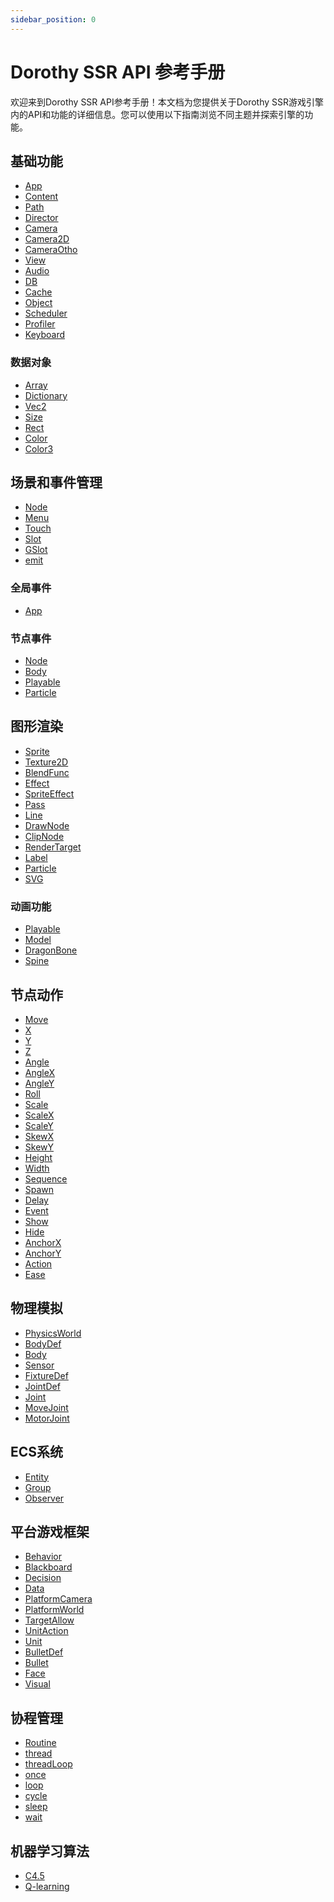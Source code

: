 ```yaml
---
sidebar_position: 0
---
```


# Dorothy SSR API 参考手册

欢迎来到Dorothy SSR API参考手册！本文档为您提供关于Dorothy SSR游戏引擎内的API和功能的详细信息。您可以使用以下指南浏览不同主题并探索引擎的功能。

## 基础功能

* [App](/docs/api/Class/App)
* [Content](/docs/api/Class/Content)
* [Path](/docs/api/Class/Path)
* [Director](/docs/api/Class/Director)
* [Camera](/docs/api/Class/Camera)
* [Camera2D](/docs/api/Class/Camera2D)
* [CameraOtho](/docs/api/Class/CameraOtho)
* [View](/docs/api/Class/View)
* [Audio](/docs/api/Class/Audio)
* [DB](/docs/api/Class/DB)
* [Cache](/docs/api/Class/Cache)
* [Object](/docs/api/Class/Object)
* [Scheduler](/docs/api/Class/Scheduler)
* [Profiler](/docs/api/Class/Profiler)
* [Keyboard](/docs/api/Class/Keyboard)

### 数据对象

* [Array](/docs/api/Class/Array)
* [Dictionary](/docs/api/Class/Dictionary)
* [Vec2](/docs/api/Class/Vec2)
* [Size](/docs/api/Class/Size)
* [Rect](/docs/api/Class/Rect)
* [Color](/docs/api/Class/Color)
* [Color3](/docs/api/Class/Color3)

## 场景和事件管理

* [Node](/docs/api/Class/Node)
* [Menu](/docs/api/Class/Menu)
* [Touch](/docs/api/Class/Touch)
* [Slot](/docs/api/Class/Slot)
* [GSlot](/docs/api/Class/GSlot)
* [emit](/docs/api/Module/emit)

### 全局事件

* [App](/docs/api/Global%20Event/App)

### 节点事件

* [Node](/docs/api/Node%20Event/Node)
* [Body](/docs/api/Node%20Event/Body)
* [Playable](/docs/api/Node%20Event/Playable)
* [Particle](/docs/api/Node%20Event/Particle)

## 图形渲染

* [Sprite](/docs/api/Class/Sprite)
* [Texture2D](/docs/api/Class/Texture2D)
* [BlendFunc](/docs/api/Class/BlendFunc)
* [Effect](/docs/api/Class/Effect)
* [SpriteEffect](/docs/api/Class/SpriteEffect)
* [Pass](/docs/api/Class/Pass)
* [Line](/docs/api/Class/Line)
* [DrawNode](/docs/api/Class/DrawNode)
* [ClipNode](/docs/api/Class/ClipNode)
* [RenderTarget](/docs/api/Class/RenderTarget)
* [Label](/docs/api/Class/Label)
* [Particle](/docs/api/Class/Particle)
* [SVG](/docs/api/Class/SVG)

### 动画功能

* [Playable](/docs/api/Class/Playable)
* [Model](/docs/api/Class/Model)
* [DragonBone](/docs/api/Class/DragonBone)
* [Spine](/docs/api/Class/Spine)

## 节点动作

* [Move](/docs/api/Module/Move)
* [X](/docs/api/Module/X)
* [Y](/docs/api/Module/Y)
* [Z](/docs/api/Module/Z)
* [Angle](/docs/api/Module/Angle)
* [AngleX](/docs/api/Module/AngleX)
* [AngleY](/docs/api/Module/AngleY)
* [Roll](/docs/api/Module/Roll)
* [Scale](/docs/api/Module/Scale)
* [ScaleX](/docs/api/Module/ScaleX)
* [ScaleY](/docs/api/Module/ScaleY)
* [SkewX](/docs/api/Module/SkewX)
* [SkewY](/docs/api/Module/SkewY)
* [Height](/docs/api/Module/Height)
* [Width](/docs/api/Module/Width)
* [Sequence](/docs/api/Module/Sequence)
* [Spawn](/docs/api/Module/Spawn)
* [Delay](/docs/api/Module/Delay)
* [Event](/docs/api/Module/Event)
* [Show](/docs/api/Module/Show)
* [Hide](/docs/api/Module/Hide)
* [AnchorX](/docs/api/Module/AnchorX)
* [AnchorY](/docs/api/Module/AnchorY)
* [Action](/docs/api/Module/Action)
* [Ease](/docs/api/Class/Ease)

## 物理模拟

* [PhysicsWorld](/docs/api/Class/PhysicsWorld)
* [BodyDef](/docs/api/Class/BodyDef)
* [Body](/docs/api/Class/Body)
* [Sensor](/docs/api/Class/Sensor)
* [FixtureDef](/docs/api/Class/FixtureDef)
* [JointDef](/docs/api/Class/JointDef)
* [Joint](/docs/api/Class/Joint)
* [MoveJoint](/docs/api/Class/MoveJoint)
* [MotorJoint](/docs/api/Class/MotorJoint)

## ECS系统

* [Entity](/docs/api/Class/Entity)
* [Group](/docs/api/Class/Group)
* [Observer](/docs/api/Class/Observer)

## 平台游戏框架

* [Behavior](/docs/api/Class/Platformer/Behavior)
* [Blackboard](/docs/api/Class/Platformer/Behavior/Blackboard)
* [Decision](/docs/api/Class/Platformer/Decision)
* [Data](/docs/api/Class/Platformer/Data)
* [PlatformCamera](/docs/api/Class/Platformer/PlatformCamera)
* [PlatformWorld](/docs/api/Class/Platformer/PlatformWorld)
* [TargetAllow](/docs/api/Class/Platformer/TargetAllow)
* [UnitAction](/docs/api/Class/Platformer/UnitAction)
* [Unit](/docs/api/Class/Platformer/Unit)
* [BulletDef](/docs/api/Class/Platformer/BulletDef)
* [Bullet](/docs/api/Class/Platformer/Bullet)
* [Face](/docs/api/Class/Platformer/Face)
* [Visual](/docs/api/Class/Platformer/Visual)

## 协程管理

* [Routine](/docs/api/Class/Routine)
* [thread](/docs/api/Module/thread)
* [threadLoop](/docs/api/Module/threadLoop)
* [once](/docs/api/Module/once)
* [loop](/docs/api/Module/loop)
* [cycle](/docs/api/Module/cycle)
* [sleep](/docs/api/Module/sleep)
* [wait](/docs/api/Module/wait)

## 机器学习算法

* [C4.5](/docs/api/Class/ML#builddecisiontreeasync)
* [Q-learning](/docs/api/Class/QLearner)
